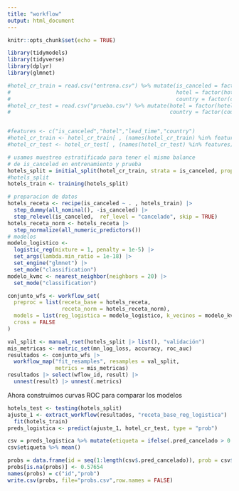 ---
title: "workflow"
output: html_document
---

```{r setup, include=FALSE}
knitr::opts_chunk$set(echo = TRUE)
```

```{r}
library(tidymodels)
library(tidyverse)
library(dplyr)
library(glmnet)
```

```{r}
#hotel_cr_train = read.csv("entrena.csv") %>% mutate(is_canceled = factor(is_canceled),
#                                                    hotel = factor(hotel),
#                                                    country = factor(country)) 
#hotel_cr_test = read.csv("prueba.csv") %>% mutate(hotel = factor(hotel),
#                                                  country = factor(country))


#features <- c("is_canceled","hotel","lead_time","country")
#hotel_cr_train <- hotel_cr_train[ , (names(hotel_cr_train) %in% features)]
#hotel_cr_test <- hotel_cr_test[ , (names(hotel_cr_test) %in% features)]
```

```{r}
# usamos muestreo estratificado para tener el mismo balance
# de is_canceled en entrenamiento y prueba
hotels_split = initial_split(hotel_cr_train, strata = is_canceled, prop = 0.7)
#hotels_split
hotels_train <- training(hotels_split)
```

```{r}
# preparacion de datos
hotels_receta <- recipe(is_canceled ~ . , hotels_train) |>
  step_dummy(all_nominal(), -is_canceled) |>
  step_relevel(is_canceled,  ref_level = "cancelado", skip = TRUE) 
hotels_receta_norm <- hotels_receta |> 
  step_normalize(all_numeric_predictors())
# modelos
modelo_logistico <- 
  logistic_reg(mixture = 1, penalty = 1e-5) |> 
  set_args(lambda.min_ratio = 1e-18) |> 
  set_engine("glmnet") |> 
  set_mode("classification")
modelo_kvmc <- nearest_neighbor(neighbors = 20) |> 
  set_mode("classification")
```

```{r}
conjunto_wfs <- workflow_set(
  preproc = list(receta_base = hotels_receta, 
                 receta_norm = hotels_receta_norm),
  models = list(reg_logistica = modelo_logistico, k_vecinos = modelo_kvmc),
  cross = FALSE
)
```

```{r}
val_split <- manual_rset(hotels_split |> list(), "validación")
mis_metricas <- metric_set(mn_log_loss, accuracy, roc_auc)
resultados <- conjunto_wfs |> 
  workflow_map("fit_resamples", resamples = val_split, 
               metrics = mis_metricas)
resultados |> select(wflow_id, result) |> 
  unnest(result) |> unnest(.metrics)
```

Ahora construimos curvas ROC para comparar los modelos

```{r}
hotels_test <- testing(hotels_split)
ajuste_1 <- extract_workflow(resultados, "receta_base_reg_logistica") |> 
  fit(hotels_train)
preds_logistica <- predict(ajuste_1, hotel_cr_test, type = "prob")

```

```{r}
csv = preds_logistica %>% mutate(etiqueta = ifelse(.pred_cancelado > 0.5, 1, 0))
csv$etiqueta %>% mean()
```

```{r}
probs = data.frame(id = seq(1:length(csv$.pred_cancelado)), prob = csv$.pred_cancelado)
probs[is.na(probs)] <- 0.57654
names(probs) = c("id","prob")
write.csv(probs, file="probs.csv",row.names = FALSE)
```



